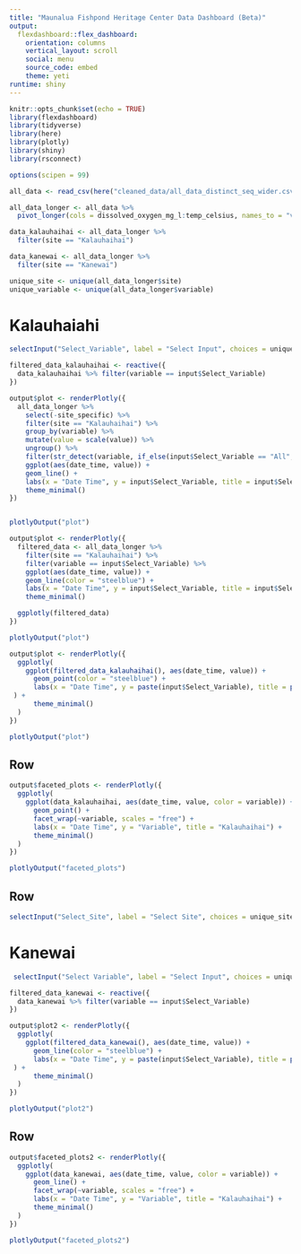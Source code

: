 ```yaml
---
title: "Maunalua Fishpond Heritage Center Data Dashboard (Beta)"
output: 
  flexdashboard::flex_dashboard:
    orientation: columns
    vertical_layout: scroll
    social: menu
    source_code: embed
    theme: yeti
runtime: shiny
---
```


```r
knitr::opts_chunk$set(echo = TRUE)
library(flexdashboard)
library(tidyverse)
library(here)
library(plotly)
library(shiny)
library(rsconnect)

options(scipen = 99)
```

```r
all_data <- read_csv(here("cleaned_data/all_data_distinct_seq_wider.csv"))
```

```r
all_data_longer <- all_data %>% 
  pivot_longer(cols = dissolved_oxygen_mg_l:temp_celsius, names_to = "variable", values_to = "value")
```

```r
data_kalauhaihai <- all_data_longer %>% 
  filter(site == "Kalauhaihai")

data_kanewai <- all_data_longer %>% 
  filter(site == "Kanewai")
```

```r
unique_site <- unique(all_data_longer$site)
unique_variable <- unique(all_data_longer$variable)
```

Kalauhaiahi
=========================================================
```r
selectInput("Select_Variable", label = "Select Input", choices = unique_variable)
```

```r
filtered_data_kalauhaihai <- reactive({
  data_kalauhaihai %>% filter(variable == input$Select_Variable)
})
```

```r
output$plot <- renderPlotly({
  all_data_longer %>%
    select(-site_specific) %>%
    filter(site == "Kalauhaihai") %>%
    group_by(variable) %>%
    mutate(value = scale(value)) %>%
    ungroup() %>%
    filter(str_detect(variable, if_else(input$Select_Variable == "All", "", input$Select_Variable))) %>%
    ggplot(aes(date_time, value)) +
    geom_line() +
    labs(x = "Date Time", y = input$Select_Variable, title = input$Select_Variable) +
    theme_minimal()
})


plotlyOutput("plot")
```

```r
output$plot <- renderPlotly({
  filtered_data <- all_data_longer %>%
    filter(site == "Kalauhaihai") %>%
    filter(variable == input$Select_Variable) %>%
    ggplot(aes(date_time, value)) +
    geom_line(color = "steelblue") +
    labs(x = "Date Time", y = input$Select_Variable, title = input$Select_Variable) +
    theme_minimal()

  ggplotly(filtered_data)
})

plotlyOutput("plot")

```

```r
output$plot <- renderPlotly({
  ggplotly(
    ggplot(filtered_data_kalauhaihai(), aes(date_time, value)) +
      geom_point(color = "steelblue") +
      labs(x = "Date Time", y = paste(input$Select_Variable), title = paste(input$Select_Variable)
 ) +
      theme_minimal() 
  )
})

plotlyOutput("plot")
```

Row
----------------------------------------------------------------------------
```r
output$faceted_plots <- renderPlotly({
  ggplotly(
    ggplot(data_kalauhaihai, aes(date_time, value, color = variable)) +
      geom_point() +
      facet_wrap(~variable, scales = "free") +
      labs(x = "Date Time", y = "Variable", title = "Kalauhaihai") +
      theme_minimal() 
  )
})

plotlyOutput("faceted_plots")
```

Row
---------------------------------------------------------
```r
selectInput("Select_Site", label = "Select Site", choices = unique_site)
```


Kanewai
=========================================================
```r
 selectInput("Select Variable", label = "Select Input", choices = unique_variable)
```

```r
filtered_data_kanewai <- reactive({
  data_kanewai %>% filter(variable == input$Select_Variable)
})
```

```r
output$plot2 <- renderPlotly({
  ggplotly(
    ggplot(filtered_data_kanewai(), aes(date_time, value)) +
      geom_line(color = "steelblue") +
      labs(x = "Date Time", y = paste(input$Select_Variable), title = paste(input$Select_Variable)
 ) +
      theme_minimal() 
  )
})

plotlyOutput("plot2")
```

Row
----------------------------------------------------------------------------
```r
output$faceted_plots2 <- renderPlotly({
  ggplotly(
    ggplot(data_kanewai, aes(date_time, value, color = variable)) +
      geom_line() +
      facet_wrap(~variable, scales = "free") +
      labs(x = "Date Time", y = "Variable", title = "Kalauhaihai") +
      theme_minimal()
  )
})

plotlyOutput("faceted_plots2")
```




